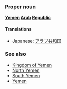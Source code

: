 ===Proper noun===
'''[[Yemen]] [[Arab]] [[Republic]]'''

====Translations====
*Japanese: [[アラブ共和国]]

===See also===
*[[Kingdom of Yemen]]
*[[North Yemen]]
*[[South Yemen]]
*[[Yemen]]